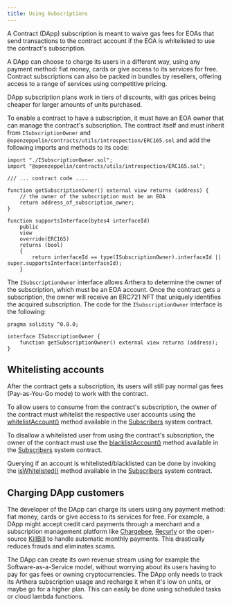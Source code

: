 ```yaml
---
title: Using Subscriptions
---
```

A Contract (DApp) subscription is meant to waive gas fees for EOAs that send transactions to the contract account
if the EOA is whitelisted to use the contract's subscription.

A DApp can choose to charge its users in a different way, using any payment method: fiat money, cards or give access to its services for free.
Contract subscriptions can also be packed in bundles by resellers, offering access to a range of services using competitive pricing.

DApp subscription plans work in tiers of discounts, with gas prices being cheaper for larger amounts of units purchased.

To enable a contract to have a subscription, it must have an EOA owner that can manage the contract's subscription.
The contract itself and must inherit from `ISubscriptionOwner` and `@openzeppelin/contracts/utils/introspection/ERC165.sol`
and add the following imports and methods to its code:

```solidity
import "./ISubscriptionOwner.sol";
import "@openzeppelin/contracts/utils/introspection/ERC165.sol";

/// ... contract code ....

function getSubscriptionOwner() external view returns (address) {
    // the owner of the subscription must be an EOA
    return address_of_subscription_owner;
}

function supportsInterface(bytes4 interfaceId)
    public
    view
    override(ERC165)
    returns (bool)
    {
        return interfaceId == type(ISubscriptionOwner).interfaceId || super.supportsInterface(interfaceId);
    }
```

The `ISubscriptionOwner` interface allows Arthera to determine the owner of the subscription, which must be an EOA account.
Once the contract gets a subscription, the owner will receive an ERC721 NFT that uniquely identifies the acquired subscription.
The code for the `ISubscriptionOwner` interface is the following:

```solidity
pragma solidity ^0.8.0;

interface ISubscriptionOwner {
    function getSubscriptionOwner() external view returns (address);
}
```

## Whitelisting accounts
After the contract gets a subscription, its users will still pay normal gas fees (Pay-as-You-Go mode) to work with the contract.

To allow users to consume from the contract's subscription, the owner of the contract must whitelist the respective user accounts
using the [whitelistAccount()](/dapp/developing-sc/system-contracts/Subscribers#whitelistaccount) method available in the [Subscribers](/dapp/developing-sc/system-contracts/Subscribers) system contract.

To disallow a whitelisted user from using the contract's subscription, the owner of the contract must use the [blacklistAccount()](/dapp/developing-sc/system-contracts/Subscribers#blacklistaccount)
method available in the [Subscribers](/dapp/developing-sc/system-contracts/Subscribers) system contract.

Querying if an account is whitelisted/blacklisted can be done by invoking the [isWhitelisted()](/dapp/developing-sc/system-contracts/Subscribers#iswhitelisted) method available
in the [Subscribers](/dapp/developing-sc/system-contracts/Subscribers) system contract.

## Charging DApp customers
The developer of the DApp can charge its users using any payment method: fiat money, cards or give access to its services for free.
For example, a DApp might accept credit card payments through a merchant and a subscription management platform like
[Chargebee](https://www.chargebee.com/), [Recurly](https://recurly.com/) or the open-source [KillBill](https://killbill.io) to
handle automatic monthly payments. This drastically reduces frauds and eliminates scams.

The DApp can create its own revenue stream using for example the Software-as-a-Service model, without worrying about its users having to pay
for gas fees or owning cryptocurrencies. The DApp only needs to track its Arthera subscription usage and recharge it when it's low on units,
or maybe go for a higher plan. This can easily be done using scheduled tasks or cloud lambda functions.

